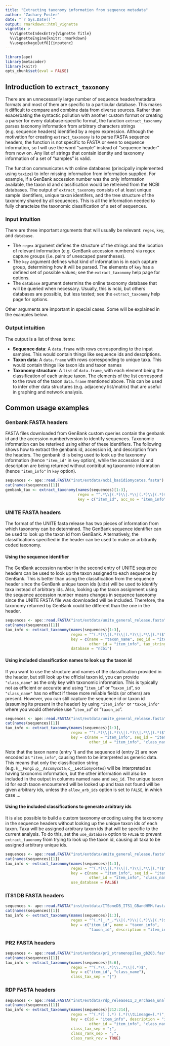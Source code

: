 ```yaml
---
title: "Extracting taxonomy information from sequence metadata"
author: "Zachary Foster"
date: "`r Sys.Date()`"
output: rmarkdown::html_vignette
vignette: >
  %\VignetteIndexEntry{Vignette Title}
  %\VignetteEngine{knitr::rmarkdown}
  %\usepackage[utf8]{inputenc}
---
```



```r
library(ape)
library(metacoder)
library(knitr)
opts_chunk$set(eval = FALSE)
```


## Introduction to `extract_taxonomy`

There are an unnecessarily large number of sequence header/metadata formats and most of them are specific to a particular database.
This makes it difficult to compare and combine data from diverse sources. 
Rather than exacerbating the syntactic pollution with another custom format or creating a parser for every database-specific format, the function `extract_taxonomy` parses taxonomy information from arbitrary characters strings (e.g. sequence headers) identified by a regex expression.
Although the motivation for creating `extract_taxonomy` is to parse FASTA sequence headers, the function is not specific to FASTA or even to sequence information, so I will use the word "sample" instead of "sequence header" from now on.
Any list of strings that contain identity and taxonomy information of a set of "samples" is valid.

The function communicates with online databases (principally implemented using `taxize`) to infer missing information from information supplied.
For example, if a GenBank accession number was the only information available, the taxon id and classification would be retreived from the NCBI databases.
The output of `extract_taxonomy` consists of at least unique sample identifiers, unique taxon identifers, and the tree structure of the taxonomy shared by all sequences.
This is all the information needed to fully characteize the taxonomic classification of a set of sequences.


### Input intuition

There are three important arguments that will usually be relevant: `regex`, `key`, and `database`.

* The `regex` argument defines the structure of the strings and the location of relevant information (e.g. GenBank accession numbers) via regex capture groups (i.e. pairs of unescaped parentheses).
* The `key` argument defines what kind of information is in each capture group, determining how it will be parsed.
The elements of `key` has a defined set of possible values; see the `extract_taxonomy` help page for options. 
* The `database` argument determins the online taxonomy database that will be queried when necessary.
Usually, this is ncbi, but others databases are possible, but less tested; see the `extract_taxonomy` help page for options.

Other arguments are important in special cases.
Some will be explained in the examples below.

### Output intuition

The output is a list of three items:

* __Sequence data__: A `data.frame` with rows corresponding to the input samples. This would contain things like sequence ids and descriptions. 
* __Taxon data__: A `data.frame` with rows corresponding to unique taxa. This would contain things like taxon ids and taxon names
* __Taxonomy structure__: A `list` of `data.frame`, with each element being the classification of each unique taxon. The elements of the list correspond to the rows of the taxon `data.frame` mentioned above. This can be used to infer other data structures (e.g. adjacency list/matrix) that are useful in graphing and network analysis. 


## Common usage examples

### Genbank FASTA headers

FASTA files downloaded from GenBank custom queries contain the genbank id and the accession number/version to identify sequences.
Taxonomic information can be reterived using either of these identifiers. 
The following shows how to extract the genbank id, accession id, and description from the headers. 
The genbank id is being used to look up the taxonomy information (hence `"item_id"` in `key` option), while the accession id and description are being returned without contributing taxonomic information (hence `"item_info"` in `key` option).

```r
sequences <- ape::read.FASTA("inst/extdata/ncbi_basidiomycetes.fasta")
cat(names(sequences)[1])
genbank_tax <- extract_taxonomy(names(sequences)[1:3],
                                regex = "^.*\\|(.*)\\|.*\\|(.*)\\|(.*)$",
                                key = c("item_id", acc_no = "item_info", desc = "item_info"))
```


### UNITE FASTA headers

The format of the UNITE fasta release has two pieces of information from which taxonomy can be determined.
The GenBank sequence identifier can be used to look up the taxon id from GenBank.
Alternatively, the classifications specified in the header can be used to make an arbitrarily coded taxonomy.

#### Using the sequence identifier

The GenBank accession number in the second entry of UNITE sequence headers can be used to look up the taxon assigned to each sequence by GenBank. 
This is better than using the classification from the sequence header since the GenBank unique taxon ids (uids) will be used to identify taxa instead of arbitrary ids. 
Also, looking up the taxon assignment using the sequence accession number means changes in sequence taxonomy since the UNITE FASTA file was downloaded will be included. 
Therefore, the taxonomy returned by GenBank could be different than the one in the header.

```r
sequences <- ape::read.FASTA("inst/extdata/unite_general_release.fasta")
cat(names(sequences)[1])
tax_info <- extract_taxonomy(names(sequences)[1:3],
                             regex = "^(.*)\\|(.*)\\|(.*)\\|.*\\|(.*)$",
                             key = c(name = "taxon_name", seq_id = "item_id",
                                     other_id = "item_info", tax_string = "taxon_info"),
                             database = "ncbi")
```

#### Using included classification names to look up the taxon id

If you want to use the structure and names of the classification provided in the header, but still look up the official taxon id, you can provide `"class_name"` as the only key with taxonomic information.
This is typically not as efficient or accurate and using "`item_id`" or "`taxon_id`", so `"class_name"` has no effect if these more reliable fields (or others) are present. 
However, you can still capture the sequence id or taxon id (assuming its present in the header) by using `"item_info"` or `"taxon_info"` where you would otherwise use "`item_id`" or "`taxon_id`".

```r
sequences <- ape::read.FASTA("inst/extdata/unite_general_release.fasta")
cat(names(sequences)[1])
tax_info <- extract_taxonomy(names(sequences)[1:3],
                             regex = "^(.*)\\|(.*)\\|(.*)\\|.*\\|(.*)$",
                             key = c(name = "item_info", seq_id = "item_info",
                                     other_id = "item_info", "class_name"))
```

Note that the taxon name (entry 1) and the sequence id (entry 2) are now encoded as `"item_info"`, causing them to be interpreted as generic data.
This means that only the classification string (e.g. `k__Fungi;p__Ascomycota;c__Leotiomycetes`) will be interpreted as having taxonomic information, but the other information will also be included in the output in columns named `name` and `seq_id`.
The unique taxon id for each taxon encountered will be looked up and taxa not found will be given arbitrary ids, unless the `allow_arb_ids` option is set to `FALSE`, in which case ...

#### Using the included classifications to generate arbitrary ids

It is also possible to build a custom taxonomy encoding using the taxonomy in the sequence headers without looking up the unique taxon ids of each taxon.
Taxa will be assigned arbitrary taxon ids that will be specific to the current analysis.
To do this, set the `use_database` option to `FALSE` to prevent `extract_taxonomy` from trying to look up the taxon id, causing all taxa to be assigned arbitrary unique ids.

```r
sequences <- ape::read.FASTA("inst/extdata/unite_general_release.fasta")
cat(names(sequences)[1])
tax_info <- extract_taxonomy(names(sequences)[1:3],
                             regex = "^(.*)\\|(.*)\\|(.*)\\|.*\\|(.*)$",
                             key = c(name = "item_info", seq_id = "item_info",
                                     other_id = "item_info", "class_name"),
                             use_database = FALSE)
```


### ITS1 DB FASTA headers

```r
sequences <- ape::read.FASTA("inst/extdata/ITSoneDB_ITS1_GBandHMM.fasta")
cat(names(sequences)[1])
tax_info <- extract_taxonomy(names(sequences)[1:3],
                             regex = "^(.*)_.*_.*\\|(.*)\\|(.*)\\|(.*)$",
                             key = c("item_id", name = "taxon_info",
                                     "taxon_id", description = "item_info"))
```


### PR2 FASTA headers

```r
sequences <- ape::read.FASTA("inst/extdata/pr2_stramenopiles_gb203.fasta")
cat(names(sequences)[1])
tax_info <- extract_taxonomy(names(sequences)[5:6],
                             regex = "^(.*\\..*)\\..*\\|(.*)$",
                             key = c("item_id", "class_name"),
                             class_tax_sep = "|")
```


### RDP FASTA headers

```r
sequences <- ape::read.FASTA("inst/extdata/rdp_release11_3_Archaea_unaligned.fa")
cat(names(sequences)[1])
tax_info <- extract_taxonomy(names(sequences)[212:214],
                             regex = "^(.*?) (.*) (.*)\\tLineage=(.*)",
                             key = c(id = "item_info", description = "item_info",
                                     other_id = "item_info", "class_name"),
                             class_tax_sep = ";",
                             class_rank_sep = ";", 
                             class_rank_rev = TRUE)
```